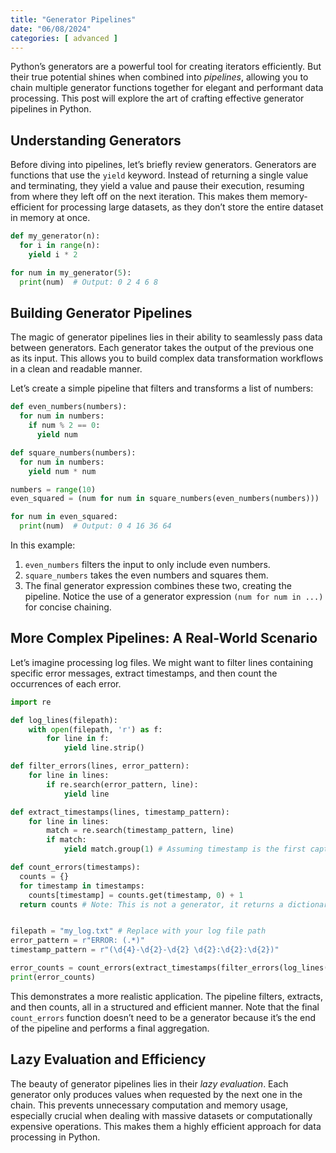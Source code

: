 ```yaml
---
title: "Generator Pipelines"
date: "06/08/2024"
categories: [ advanced ]
---
```



Python's generators are a powerful tool for creating iterators efficiently.  But their true potential shines when combined into *pipelines*, allowing you to chain multiple generator functions together for elegant and performant data processing.  This post will explore the art of crafting effective generator pipelines in Python.


## Understanding Generators

Before diving into pipelines, let's briefly review generators.  Generators are functions that use the `yield` keyword. Instead of returning a single value and terminating, they yield a value and pause their execution, resuming from where they left off on the next iteration. This makes them memory-efficient for processing large datasets, as they don't store the entire dataset in memory at once.

```python
def my_generator(n):
  for i in range(n):
    yield i * 2

for num in my_generator(5):
  print(num)  # Output: 0 2 4 6 8
```


## Building Generator Pipelines

The magic of generator pipelines lies in their ability to seamlessly pass data between generators.  Each generator takes the output of the previous one as its input. This allows you to build complex data transformation workflows in a clean and readable manner.

Let's create a simple pipeline that filters and transforms a list of numbers:


```python
def even_numbers(numbers):
  for num in numbers:
    if num % 2 == 0:
      yield num

def square_numbers(numbers):
  for num in numbers:
    yield num * num

numbers = range(10)
even_squared = (num for num in square_numbers(even_numbers(numbers)))

for num in even_squared:
  print(num)  # Output: 0 4 16 36 64
```

In this example:

1. `even_numbers` filters the input to only include even numbers.
2. `square_numbers` takes the even numbers and squares them.
3. The final generator expression combines these two, creating the pipeline.  Notice the use of a generator expression `(num for num in ...)` for concise chaining.


##  More Complex Pipelines:  A Real-World Scenario

Let's imagine processing log files.  We might want to filter lines containing specific error messages, extract timestamps, and then count the occurrences of each error.


```python
import re

def log_lines(filepath):
    with open(filepath, 'r') as f:
        for line in f:
            yield line.strip()

def filter_errors(lines, error_pattern):
    for line in lines:
        if re.search(error_pattern, line):
            yield line

def extract_timestamps(lines, timestamp_pattern):
    for line in lines:
        match = re.search(timestamp_pattern, line)
        if match:
            yield match.group(1) # Assuming timestamp is the first capture group

def count_errors(timestamps):
  counts = {}
  for timestamp in timestamps:
    counts[timestamp] = counts.get(timestamp, 0) + 1
  return counts # Note: This is not a generator, it returns a dictionary


filepath = "my_log.txt" # Replace with your log file path
error_pattern = r"ERROR: (.*)"
timestamp_pattern = r"(\d{4}-\d{2}-\d{2} \d{2}:\d{2}:\d{2})"

error_counts = count_errors(extract_timestamps(filter_errors(log_lines(filepath), error_pattern), timestamp_pattern))
print(error_counts)

```

This demonstrates a more realistic application.  The pipeline filters, extracts, and then counts, all in a structured and efficient manner.  Note that the final `count_errors` function doesn't need to be a generator because it's the end of the pipeline and performs a final aggregation.


##  Lazy Evaluation and Efficiency

The beauty of generator pipelines lies in their *lazy evaluation*.  Each generator only produces values when requested by the next one in the chain.  This prevents unnecessary computation and memory usage, especially crucial when dealing with massive datasets or computationally expensive operations.  This makes them a highly efficient approach for data processing in Python.


